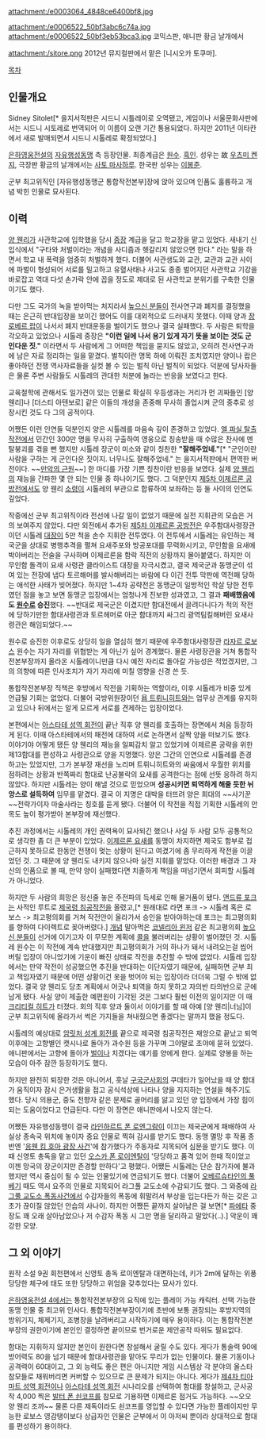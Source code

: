 attachment:/e0003064_4848ce6400bf8.jpg

attachment:/e0006522_50bf3abc6c74a.jpg attachment:/e0006522_50bf3eb53bca3.jpg
코믹스판, 애니판 황금 날개에서

attachment:/sitore.png
2012년 뮤지컬판에서 맡은 [니시오카 토쿠마].

[[목차]]
== 인물개요 ==
Sidney Sitolet[* 을지서적판은 시드니 시틀레이로 오역됐고, 게임이나 서울문화사판에서는 시드니 시토레로 번역되어 이 이름이 오랜 기간 통용되었다. 하지만 2011년 이타칸에서 새로 발매되면서 시드니 시톨레로 확정되었다.]

[[은하영웅전설]]의 [[자유행성동맹]] 측 등장인물. 최종계급은 [[원수]]. [[흑인]].
성우는 故 [[우츠미 켄지]], 극장판 황금의 날개에서는 [[사토 마사하루]]. 한국판 성우는 [[이봉준]].

군부 최고위직인 [자유행성동맹군 통합작전본부]장에 앉아 있으며 인품도 훌륭하고 개념 박힌 인물로 묘사된다.
== 이력 ==
[[양 웬리]]가 사관학교에 입학했을 당시 [[중장]] 계급을 달고 학교장을 맡고 있었다. 새내기 신입식에서 "구타와 처벌이라는 개념을 사디즘과 헷갈리지 않았으면 한다." 라는 말을 하면서 학교 내 폭력을 엄중히 처벌하게 했다. 더불어 사관생도와 교관, 교관과 교관 사이에 파벌이 형성되어 서로를 밀고하고 유혈사태나 사고도 종종 벌어지던 사관학교 기강을 바로잡고 역대 다섯 손가락 안에 꼽을 정도로 제대로 된 사관학교 분위기를 구축한 인물이기도 했다.

다만 그도 국가의 녹을 받아먹는 처지라서 [[높으신 분들]]이 전사연구과 폐지를 결정했을 때는 은근히 반대입장을 보이긴 했어도 이를 대외적으로 드러내지 못했다. 이때 양과 [[장 로베르 랍]]이 나서서 폐지 반대운동을 벌이기도 했으나 결국 실패했다. 두 사람은 퇴학을 각오하고 있었으나 시톨레 중장은 '''"이런 일에 나서 용기 있게 자기 뜻을 보이는 것도 군인다운 짓."''' 이라면서 두 사람에게 그 어떠한 책임을 묻지도 않았고, 오히려 전사연구과에 남은 자료 정리하는 일을 맡겼다. 벌칙이란 명목 하에 이뤄진 조치였지만 양이나 랍은 좋아하던 전쟁 역사자료들을 실컷 볼 수 있는 벌칙 아닌 벌칙이 되었다. 덕분에 당사자들은 물론 주변 사람들도 시톨레의 관대한 처분에 놀라는 반응을 보였다고 한다.

교육철학에 관해서도 일가견이 있는 인물로 확실히 우등생과는 거리가 먼 괴짜들인 [양 웬리]나 [더스티 아텐보로] 같은 이들의 개성을 존중해 무사히 졸업시켜 군의 중추로 성장시킨 것도 다 그의 공적이다. 

어쨌든 이런 인연들 덕분인지 양은 시톨레를 마음속 깊이 존경하고 있었다. [[엘 파실 탈출작전]]에서 민간인 300만 명을 무사히 구출하여 영웅으로 칭송받을 때 수많은 찬사에 멘탈붕괴를 겪을 뻔 했지만 시톨레 장군이 미소와 같이 칭찬한 '''"잘해주었네."'''[* "군인이란 사람을 구하는 게 군인다운 짓이지. 너무나도 잘해주었네." 는 을지서적판에서 편역한 버전이다. ~~[[만악의 근원]]~~] 한 마디를 가장 기쁜 칭찬이란 반응을 보였다. 실제 [[양 웬리]]의 재능을 간파한 몇 안 되는 인물 중 하나이기도 했다. 그 덕분인지 [[제5차 이제르론 공방전]]에서도 양 웬리 [[소령]]이 시톨레의 부관으로 합류하여 보좌하는 등 둘 사이의 인연도 깊었다.

작중에선 군부 최고위직이라 전선에 나갈 일이 없었기 때문에 실전 지휘관의 모습은 거의 보여주지 않았다. 다만 외전에서 추가된 [[제5차 이제르론 공방전]]은 우주함대사령장관이던 시톨레 [[대장]]이 5만 척을 손수 지휘한 전투였다. 이 전투에서 시톨레는 유인하는 제국군을 상대로 병행추격을 펼쳐 요새주포와 방공포대를 무력화시키고, 무인함을 요새에 박아버리는 전술을 구사하며 이제르론을 함락 직전의 상황까지 몰아붙였다. 하지만 이 무인함 돌격이 요새 사령관 클라이스트 대장을 자극시켰고, 결국 제국군과 동맹군이 섞여 있는 전장에 냅다 토르해머를 발사해버리는 바람에 다 이긴 전투 막판에 역전패 당하는 애석한 사태가 빚어졌다. 하지만 1~4차 공략전은 동맹군이 일방적인 학살 당한 전투였던 점을 놓고 보면 동맹군 입장에서는 엄청나게 진보한 성과였고, 그 결과 '''패배했음에도 [[원수]]로 승진'''했다. ~~반대로 제국군은 이겼지만 함대전에서 끌려다니다가 적의 작전에 당하기만한 함대사령관과 토르헤머로 아군 함대까지 싸그리 광역팀킬해버린 요새사령관은 해임되었다.~~

원수로 승진한 이후로도 상당히 일을 열심히 했기 때문에 우주함대사령장관 [[라자르 로보스]] 원수는 자기 자리를 위협받는 게 아닌가 싶어 경계했다. 물론 사령장관을 거쳐 통합작전본부장까지 올라온 시톨레이니만큼 다시 예전 자리로 돌아갈 가능성은 적었겠지만, 그의 의향에 따른 인사조치가 자기 자리에 미칠 영향을 신경 쓴 듯.

통합작전본부장 직책은 후방에서 작전을 기획하는 역할이라, 이후 시톨레가 비중 있게 언급될 기회는 없었다. 더불어 국방위원장이던 [[욥 트뤼니히트]]와는 업무상 관계를 유지하고 있으나 뒤에서는 알게 모르게 서로를 견제하는 입장이었다.

본편에서는 [[아스타테 성역 회전]]이 끝난 직후 양 웬리를 호출하는 장면에서 처음 등장하게 된다. 이때 아스타테에서의 패전에 대하여 서로 논하면서 살짝 양을 떠보기도 했다. 이야기야 어떻게 됐든 양 웬리의 재능을 일찌감치 알고 있었기에 이제르론 공략을 위한 제13함대를 편성하고 사령관으로 양을 지명했다. 양은 그간의 인연으로 시톨레를 존경하고는 있었지만, 그가 본부장 재선을 노리며 트뤼니히트와의 싸움에서 우월한 위치를 점하려는 상황과 반쪽짜리 함대로 난공불락의 요새를 공격한다는 점에 선뜻 응하려 하지 않았다. 하지만 시톨레는 양이 해낼 것으로 믿었으며 '''성공시키면 퇴역하게 해줄 듯한 뉘앙스로 설득하여''' 임무를 맡겼다. 결국 이 지명은 대박을 터뜨려 양은 희대의 ~~사기꾼~~전략가이자 마술사라는 칭호를 듣게 됐다. 더불어 이 작전을 직접 기획한 시톨레의 안목도 높이 평가받아 본부장에 재선했다.

추진 과정에서는 시톨레의 개인 권력욕이 묘사되긴 했으나 사실 두 사람 모두 공통적으로 생각한 좀 더 큰 부분이 있었다. [[이제르론 요새]]를 동맹이 차지하면 제국도 함부로 접근하지 못하므로 한동안 전쟁이 멎는 상황이 된다고 여겼기에 좀 무리하게 작전을 이끌었던 것. 그 때문에 양 웬리도 내키지 않으나마 실전 지휘를 맡았다. 이러한 배경과 그 자신의 인품으로 볼 때, 만약 양이 실패했다면 치졸하게 책임을 떠넘기면서 회피할 시톨레가 아니었다.

하지만 두 사람의 희망은 정신줄 놓은 주전파의 득세로 인해 물거품이 됐다. [[앤드류 포크]]는 사적인 루트로 [[제국령 침공작전]]을 올렸고,[* 원래대로 라면 포크 -> 시톨레 혹은 로보스 -> 최고평의회를 거쳐 작전안이 올라가서 승인을 받아야하는데 포크는 최고평의회를 향하여 다이렉트로 꽂아버렸다.] [[개념]] 말아먹은 [[코넬리아 윈저]] 같은 최고평의회 [[높으신 분들]]이 선거에 이기고자 이 무모한 계획에 [[콜]]을 불러버리는 상황이 벌어졌던 것. 시톨레 원수는 이 작전에 계속 반대했지만 최고평의회가 거의 하나가 돼서 내려오는걸 씹어버릴 입장이 아니었기에 기운이 빠진 상태로 작전을 추진할 수 밖에 없었다. 시톨레 입장에서는 만약 작전이 성공했으면 추진을 반대하는 이단자였기 때문에, 실패하면 군부 최고 책임자였기 때문에 어떤 상황이건 옷을 벗어야 되는 입장이라 더더욱 그럴 수 밖에 없었다. 결국 양 웬리도 당초 계획에서 어긋나 퇴역을 하지 못하고 자의반 타의반으로 군에 남게 됐다. 사실 양이 제출한 예편원이 기각된 것은 그보다 훨씬 이전의 일이지만 이 때 [[크리티컬 히트]]가 터졌다. 회의 직후 양과 둘이서 이야기를 할 때 아예 [양 웬리|너님]이 군부 최고위직에 올라가서 썩은 가지들을 쳐내줬으면 좋겠다는 말까지 했을 정도다.

시톨레의 예상대로 [[암릿처 성계 회전]]를 끝으로 제국령 침공작전은 재앙으로 끝났고 퇴역 이후에는 고향별인 캣시나로 돌아가 과수원 등을 가꾸며 그야말로 초야에 묻혀 있었다. 애니판에서는 고향에 돌아가 [[벌]]이나 치겠다는 얘기를 양에게 한다. 실제로 양봉을 하는 모습이 아주 잠깐 등장하기도 했다.

하지만 완전히 퇴장한 것은 아니어서, 훗날 [[구국군사회의]] 쿠데타가 일어났을 때 양 함대가 움직이자 잠시 은거생활을 접고 공식석상에 나타나 양을 지지하는 연설을 해주기도 했다. 당시 의용군, 중도 전향자 같은 문제로 골머리를 앓고 있던 양 입장에서 가장 힘이 되는 도움이었다고 언급된다. 다만 이 장면은 애니판에서 나오지 않는다.

어쨌든 자유행성동맹이 결국 [[라인하르트 폰 로엔그람]]이 이끄는 제국군에게 패배하여 사실상 종속국 위치에 놓이자 중요 인물로 찍혀 감시를 받기도 했다. 동맹 멸망 후 작품 종반엔 '[[응웬 킴 호아 광장 사건]]'에 참가했다가 주동자로 지목되어 심문을 받기도 했다. 이때 신영토 총독을 맡고 있던 [[오스카 폰 로이엔탈]]이 '당당하고 품격 있어 한때 적이었고 이젠 망국의 장군이지만 존경할 만하다'고 평했다. 어쨌든 시톨레는 단순 참가자에 불과했지만 역시 중심이 될 수 있는 인물있기에 연금되기도 했다. 더불어 [[오베르슈타인의 풀베기]] 때도 역시 요주의 인물로 지목되어 라그풀 교도소에 수감되기도 했다. 그 와중에 [[라그풀 교도소 폭동사건]]에서 수감자들의 폭동에 휘말려서 부상을 입는다든가 하는 갖은 고초가 끊이질 않았던 안습의 사나이. 하지만 어쨌든 끝까지 살아남은 걸 보면[* [[파에타]] 중장도 꽤 오래 살아남았으나 저 수감자 폭동 시 그만 명을 달리하고 말았다(..).] 악운이 꽤 강한 모양.

== 그 외 이야기 ==
원작 소설 9권 회천편에서 신영토 총독 로이엔탈과 대면하는데, 키가 2m에 달하는 위풍당당한 체구에 태도 또한 당당하고 위엄을 갖추었다는 묘사가 있다.

[[은하영웅전설 4]]에서는 통합작전본부장의 요직에 있는 플레이 가능 캐릭터. 선택 가능한 동맹 인물 중 최고위 인사다. 통합작전본부장이기에 초반에 보통 권장되는 후방지역의 방위기지, 체제기지, 조병창을 날려버리고 시작하기에 매우 용이하다. 이는 통합작전본부장의 권한이기에 본인인 결정하면 끝이므로 번거로운 제안공작 따위도 필요없다.

함대는 지휘하지 않지만 본인이 원한다면 창설해서 굴릴 수도 있다. 게다가 통솔력 90에 방어력도 80을 넘기 때문에 함대사령관을 맡아도 무리가 없는 인물이다. 물론 기동이나 공격력이 60대이고, 그 외 능력도 좋은 편은 아니지만 게임 시스템상 각 분야의 올스타 참모들로 채워버리면 커버할 수 있으므로 큰 문제가 되지는 아니다. 게다가 [[제4차 티아마트 성역 회전]]이나 [[아스타테 성역 회전]] 시나리오를 선택하여 함대를 창설하고, 군사공작 4,000 찍은 [[발터 폰 쇤코프]]를 참모로 기용하면 이제르론 점거도 가능하다. ~~오오 양 웬리 조까~~ 물론 다른 제독이라도 쇤코프를 영입할 수 있다면 가능한 플레이지만 무능한 로보스 영감탱이보다 상급자인 인물은 군부에서 이 아저씨 뿐이라 상대적으로 함대를 편성하기 용이하다.
